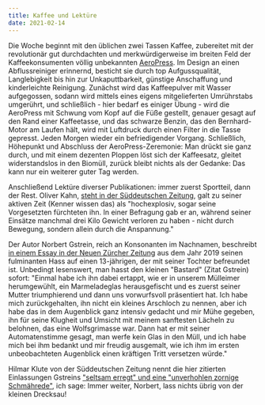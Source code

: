 ```yaml
---
title: Kaffee und Lektüre
date: 2021-02-14
---
```

Die Woche beginnt mit den üblichen zwei Tassen Kaffee, zubereitet mit der revolutionär gut durchdachten und merkwürdigerweise im breiten Feld der Kaffeekonsumenten völlig unbekannten [AeroPress](https://aeropress.com/). Im Design an einen Abflussreiniger erinnernd, besticht sie durch top Aufgussqualität, Langlebigkeit bis hin zur Unkaputtbarkeit, günstige Anschaffung und kinderleichte Reinigung. Zunächst wird das Kaffeepulver mit Wasser aufgegossen, sodann wird mittels eines eigens mitgelieferten Umrührstabs umgerührt, und schließlich - hier bedarf es einiger Übung - wird die AeroPress mit Schwung vom Kopf auf die Füße gestellt, genauer gesagt auf den Rand einer Kaffeetasse, und das schwarze Benzin, das den Bernhard-Motor am Laufen hält, wird mit Luftdruck durch einen Filter in die Tasse gepresst. Jeden Morgen wieder ein befriedigender Vorgang. Schließlich, Höhepunkt und Abschluss der AeroPress-Zeremonie: Man drückt sie ganz durch, und mit einem dezenten Ploppen löst sich der Kaffeesatz, gleitet widerstandslos in den Biomüll, zurück bleibt nichts als der Gedanke: Das kann nur ein weiterer guter Tag werden.

Anschließend Lektüre diverser Publikationen: immer zuerst Sportteil, dann der Rest. Oliver Kahn, [steht in der Süddeutschen Zeitung](https://www.sueddeutsche.de/sport/oliver-kahn-fc-bayern-vorstand-rummenigge-1.4740787), galt zu seiner aktiven Zeit (Kenner wissen das) als "hochexplosiv, sogar seine Vorgesetzten fürchteten ihn. In einer Befragung gab er an, während seiner Einsätze manchmal drei Kilo Gewicht verloren zu haben - nicht durch Bewegung, sondern allein durch die Anspannung."

Der Autor Norbert Gstrein, reich an Konsonanten im Nachnamen, beschreibt [in einem Essay in der Neuen Zürcher Zeitung](https://www.nzz.ch/feuilleton/die-klimadebatte-bringt-moralischen-kitsch-hervor-ld.1507111) aus dem Jahr 2019 seinen fulminanten Hass auf einen 13-jährigen, der mit seiner Tochter befreundet ist. Unbedingt lesenswert, man hasst den kleinen "Bastard" (Zitat Gstrein) sofort: "Einmal habe ich ihn dabei ertappt, wie er in unserem Mülleimer herumgewühlt, ein Marmeladeglas herausgefischt und es zuerst seiner Mutter triumphierend und dann uns vorwurfsvoll präsentiert hat. Ich habe mich zurückgehalten, ihn nicht ein kleines Arschloch zu nennen, aber ich habe das in dem Augenblick ganz intensiv gedacht und mir Mühe gegeben, ihn für seine Klugheit und Umsicht mit meinem sanftesten Lächeln zu belohnen, das eine Wolfsgrimasse war. Dann hat er mit seiner Automatenstimme gesagt, man werfe kein Glas in den Müll, und ich habe mich bei ihm bedankt und mir freudig ausgemalt, wie ich ihm im ersten unbeobachteten Augenblick einen kräftigen Tritt versetzen würde."

Hilmar Klute von der Süddeutschen Zeitung nennt die hier zitierten Einlassungen Gstreins ["seltsam erregt" und eine "unverhohlen zornige Schmährede"](https://www.sueddeutsche.de/kultur/rezension-norbert-gstrein-der-zweite-jakob-roman-hanser-1.5205819), ich sage: Immer weiter, Norbert, lass nichts übrig von der kleinen Drecksau!